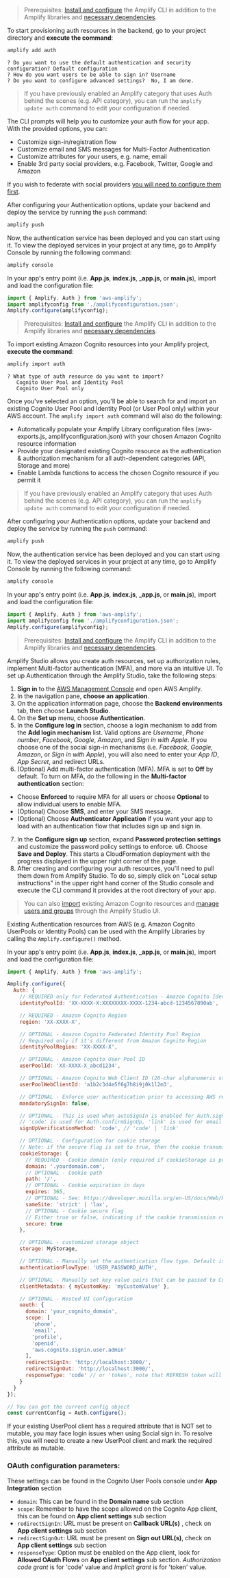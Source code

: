 <BlockSwitcher>
<Block name="Amplify CLI (Create)">

> Prerequisites: [Install and configure](/gen1/[platform]/start/project-setup/prerequisites/#install-and-configure-the-amplify-cli) the Amplify CLI in addition to the Amplify libraries and [necessary dependencies](/gen1/[platform]/build-a-backend/auth/set-up-auth/#install-amplify-libraries).

To start provisioning auth resources in the backend, go to your project directory and **execute the command**:

```bash
amplify add auth
```

```console
? Do you want to use the default authentication and security configuration? Default configuration
? How do you want users to be able to sign in? Username
? Do you want to configure advanced settings?  No, I am done.
```

> If you have previously enabled an Amplify category that uses Auth behind the scenes (e.g. API category), you can run the `amplify update auth` command to edit your configuration if needed.

The CLI prompts will help you to customize your auth flow for your app. With the provided options, you can:

- Customize sign-in/registration flow
- Customize email and SMS messages for Multi-Factor Authentication
- Customize attributes for your users, e.g. name, email
- Enable 3rd party social providers, e.g. Facebook, Twitter, Google and Amazon

If you wish to federate with social providers [you will need to configure them first](/gen1/[platform]/build-a-backend/auth/add-social-provider/#social-providers-and-federation).

After configuring your Authentication options, update your backend and deploy the service by running the `push` command:

```bash
amplify push
```

Now, the authentication service has been deployed and you can start using it. To view the deployed services in your project at any time, go to Amplify Console by running the following command:

```bash
amplify console
```

In your app's entry point (i.e. **App.js**, **index.js**, **\_app.js**, or **main.js**), import and load the configuration file:

```javascript
import { Amplify, Auth } from 'aws-amplify';
import amplifyconfig from './amplifyconfiguration.json';
Amplify.configure(amplifyconfig);
```

</Block>

<Block name="Amplify CLI (Import)">

> Prerequisites: [Install and configure](/gen1/[platform]/start/project-setup/prerequisites/#install-and-configure-the-amplify-cli) the Amplify CLI in addition to the Amplify libraries and [necessary dependencies](/gen1/[platform]/build-a-backend/auth/set-up-auth/#install-amplify-libraries).

To import existing Amazon Cognito resources into your Amplify project, **execute the command**:

```bash
amplify import auth
```

```console
? What type of auth resource do you want to import?
   Cognito User Pool and Identity Pool
   Cognito User Pool only
```

Once you've selected an option, you'll be able to search for and import an existing Cognito User Pool and Identity Pool (or User Pool only) within your AWS account. The `amplify import auth` command will also do the following:

- Automatically populate your Amplify Library configuration files (aws-exports.js, amplifyconfiguration.json) with your chosen Amazon Cognito resource information
- Provide your designated existing Cognito resource as the authentication & authorization mechanism for all auth-dependent categories (API, Storage and more)
- Enable Lambda functions to access the chosen Cognito resource if you permit it

> If you have previously enabled an Amplify category that uses Auth behind the scenes (e.g. API category), you can run the `amplify update auth` command to edit your configuration if needed.

After configuring your Authentication options, update your backend and deploy the service by running the `push` command:

```bash
amplify push
```

Now, the authentication service has been deployed and you can start using it. To view the deployed services in your project at any time, go to Amplify Console by running the following command:

```bash
amplify console
```

In your app's entry point (i.e. **App.js**, **index.js**, **\_app.js**, or **main.js**), import and load the configuration file:

```javascript
import { Amplify, Auth } from 'aws-amplify';
import amplifyconfig from './amplifyconfiguration.json';
Amplify.configure(amplifyconfig);
```

</Block>

<Block name="Amplify Studio">

> Prerequisites: [Install and configure](/gen1/[platform]/start/project-setup/prerequisites/#install-and-configure-the-amplify-cli) the Amplify CLI in addition to the Amplify libraries and [necessary dependencies](/gen1/[platform]/build-a-backend/auth/set-up-auth/#install-amplify-libraries).

Amplify Studio allows you create auth resources, set up authorization rules, implement Multi-factor authentication (MFA), and more via an intuitive UI. To set up Authentication through the Amplify Studio, take the following steps:

1. **Sign in** to the [AWS Management Console](https://console.aws.amazon.com/console/home) and open AWS Amplify.
2. In the navigation pane, **choose an application**.
3. On the application information page, choose the **Backend environments** tab, then choose **Launch Studio**.
4. On the **Set up** menu, choose **Authentication**.
5. In the **Configure log in** section, choose a login mechanism to add from the **Add login mechanism** list. Valid options are _Username_, _Phone number_, _Facebook_, _Google_, _Amazon_, and _Sign in with Apple_. If you choose one of the social sign-in mechanisms (i.e. _Facebook_, _Google_, _Amazon_, or _Sign in with Apple_), you will also need to enter your _App ID_, _App Secret_, and redirect URLs.
6. (Optional) Add multi-factor authentication (MFA). MFA is set to **Off** by default. To turn on MFA, do the following in the **Multi-factor authentication** section:

- Choose **Enforced** to require MFA for all users or choose **Optional** to allow individual users to enable MFA.
- (Optional) Choose **SMS**, and enter your SMS message.
- (Optional) Choose **Authenticator Application** if you want your app to load with an authentication flow that includes sign up and sign in.

7. In the **Configure sign up** section, expand **Password protection settings** and customize the password policy settings to enforce. u6. Choose **Save and Deploy**. This starts a CloudFormation deployment with the progress displayed in the upper right corner of the page.
8. After creating and configuring your auth resources, you'll need to pull them down from Amplify Studio. To do so, simply click on "Local setup instructions" in the upper right hand corner of the Studio console and execute the CLI command it provides at the root directory of your app.

> You can also [import](/gen1/[platform]/tools/console/auth/import/) existing Amazon Cognito resources and [manage users and groups](/gen1/[platform]/tools/console/auth/user-management/) through the Amplify Studio UI.

</Block>

<Block name="Existing Resources">

Existing Authentication resources from AWS (e.g. Amazon Cognito UserPools or Identity Pools) can be used with the Amplify Libraries by calling the `Amplify.configure()` method.

In your app's entry point (i.e. **App.js**, **index.js**, **\_app.js**, or **main.js**), import and load the configuration file:

```javascript
import { Amplify, Auth } from 'aws-amplify';

Amplify.configure({
  Auth: {
    // REQUIRED only for Federated Authentication - Amazon Cognito Identity Pool ID
    identityPoolId: 'XX-XXXX-X:XXXXXXXX-XXXX-1234-abcd-1234567890ab',

    // REQUIRED - Amazon Cognito Region
    region: 'XX-XXXX-X',

    // OPTIONAL - Amazon Cognito Federated Identity Pool Region
    // Required only if it's different from Amazon Cognito Region
    identityPoolRegion: 'XX-XXXX-X',

    // OPTIONAL - Amazon Cognito User Pool ID
    userPoolId: 'XX-XXXX-X_abcd1234',

    // OPTIONAL - Amazon Cognito Web Client ID (26-char alphanumeric string)
    userPoolWebClientId: 'a1b2c3d4e5f6g7h8i9j0k1l2m3',

    // OPTIONAL - Enforce user authentication prior to accessing AWS resources or not
    mandatorySignIn: false,

    // OPTIONAL - This is used when autoSignIn is enabled for Auth.signUp
    // 'code' is used for Auth.confirmSignUp, 'link' is used for email link verification
    signUpVerificationMethod: 'code', // 'code' | 'link'

    // OPTIONAL - Configuration for cookie storage
    // Note: if the secure flag is set to true, then the cookie transmission requires a secure protocol
    cookieStorage: {
      // REQUIRED - Cookie domain (only required if cookieStorage is provided)
      domain: '.yourdomain.com',
      // OPTIONAL - Cookie path
      path: '/',
      // OPTIONAL - Cookie expiration in days
      expires: 365,
      // OPTIONAL - See: https://developer.mozilla.org/en-US/docs/Web/HTTP/Headers/Set-Cookie/SameSite
      sameSite: 'strict' | 'lax',
      // OPTIONAL - Cookie secure flag
      // Either true or false, indicating if the cookie transmission requires a secure protocol (https).
      secure: true
    },

    // OPTIONAL - customized storage object
    storage: MyStorage,

    // OPTIONAL - Manually set the authentication flow type. Default is 'USER_SRP_AUTH'
    authenticationFlowType: 'USER_PASSWORD_AUTH',

    // OPTIONAL - Manually set key value pairs that can be passed to Cognito Lambda Triggers
    clientMetadata: { myCustomKey: 'myCustomValue' },

    // OPTIONAL - Hosted UI configuration
    oauth: {
      domain: 'your_cognito_domain',
      scope: [
        'phone',
        'email',
        'profile',
        'openid',
        'aws.cognito.signin.user.admin'
      ],
      redirectSignIn: 'http://localhost:3000/',
      redirectSignOut: 'http://localhost:3000/',
      responseType: 'code' // or 'token', note that REFRESH token will only be generated when the responseType is code
    }
  }
});

// You can get the current config object
const currentConfig = Auth.configure();
```

<Callout warning={true}>
  If your existing UserPool client has a required attribute that is NOT set to
  mutable, you may face login issues when using Social sign in. To resolve this,
  you will need to
  <ExternalLink href="https://docs.aws.amazon.com/cognito/latest/developerguide/user-pool-settings-client-apps.html">
    create a new UserPool client
  </ExternalLink>
  and mark the required attribute as mutable.
</Callout>

### OAuth configuration parameters:

These settings can be found in the Cognito User Pools console under **App Integration** section

- `domain`: This can be found in the **Domain name** sub section
- `scope`: Remember to have the scope allowed on the Cognito App client, this can be found on **App client settings** sub section
- `redirectSignIn`: URL must be present on **Callback URL(s)** , check on **App client settings** sub section
- `redirectSignOut`: URL must be present on **Sign out URL(s)**, check on **App client settings** sub section
- `responseType`: Option must be enabled on the App client, look for **Allowed OAuth Flows** on **App client settings** sub section. _Authorization code grant_ is for 'code' value and _Implicit grant_ is for 'token' value.

</Block>

</BlockSwitcher>
